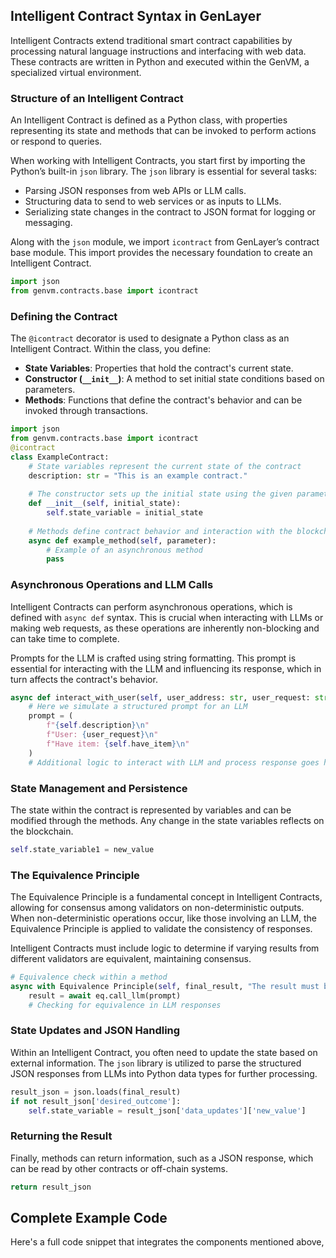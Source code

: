 ## Intelligent Contract Syntax in GenLayer

Intelligent Contracts extend traditional smart contract capabilities by processing natural language instructions and interfacing with web data. These contracts are written in Python and executed within the GenVM, a specialized virtual environment.

### Structure of an Intelligent Contract

An Intelligent Contract is defined as a Python class, with properties representing its state and methods that can be invoked to perform actions or respond to queries.

When working with Intelligent Contracts, you start first by importing the Python’s built-in `json` library. The `json` library is essential for several tasks:

- Parsing JSON responses from web APIs or LLM calls.
- Structuring data to send to web services or as inputs to LLMs.
- Serializing state changes in the contract to JSON format for logging or messaging.

Along with the `json` module, we import `icontract` from GenLayer’s contract base module. This import provides the necessary foundation to create an Intelligent Contract.

```python
import json
from genvm.contracts.base import icontract
```

### Defining the Contract

The `@icontract` decorator is used to designate a Python class as an Intelligent Contract. Within the class, you define:

- **State Variables**: Properties that hold the contract's current state.
- **Constructor (`__init__`)**: A method to set initial state conditions based on parameters.
- **Methods**: Functions that define the contract's behavior and can be invoked through transactions.

```python
import json
from genvm.contracts.base import icontract
@icontract
class ExampleContract:
    # State variables represent the current state of the contract
    description: str = "This is an example contract."
    
    # The constructor sets up the initial state using the given parameters
    def __init__(self, initial_state):
        self.state_variable = initial_state
    
    # Methods define contract behavior and interaction with the blockchain
    async def example_method(self, parameter):
        # Example of an asynchronous method
        pass
```

### Asynchronous Operations and LLM Calls

Intelligent Contracts can perform asynchronous operations, which is defined with `async def` syntax. This is crucial when interacting with LLMs or making web requests, as these operations are inherently non-blocking and can take time to complete.

Prompts for the LLM is crafted using string formatting. This prompt is essential for interacting with the LLM and influencing its response, which in turn affects the contract's behavior.

```python
async def interact_with_user(self, user_address: str, user_request: str) -> None:
    # Here we simulate a structured prompt for an LLM
    prompt = (
        f"{self.description}\n"
        f"User: {user_request}\n"
        f"Have item: {self.have_item}\n"
    )
    # Additional logic to interact with LLM and process response goes here

```

### State Management and Persistence

The state within the contract is represented by variables and can be modified through the methods. Any change in the state variables reflects on the blockchain.
```python
self.state_variable1 = new_value
```

### The Equivalence Principle

The Equivalence Principle is a fundamental concept in Intelligent Contracts, allowing for consensus among validators on non-deterministic outputs. When non-deterministic operations occur, like those involving an LLM, the Equivalence Principle is applied to validate the consistency of responses. 

Intelligent Contracts must include logic to determine if varying results from different validators are equivalent, maintaining consensus.

```python
# Equivalence check within a method
async with Equivalence Principle(self, final_result, "The result must be consistent") as eq:
    result = await eq.call_llm(prompt)
    # Checking for equivalence in LLM responses
```

### State Updates and JSON Handling

Within an Intelligent Contract, you often need to update the state based on external information. The `json` library is utilized to parse the structured JSON responses from LLMs into Python data types for further processing.

```python
result_json = json.loads(final_result)
if not result_json['desired_outcome']:
    self.state_variable = result_json['data_updates']['new_value']
```

### Returning the Result

Finally, methods can return information, such as a JSON response, which can be read by other contracts or off-chain systems.

```python
return result_json
```
## Complete Example Code
Here's a full code snippet that integrates the components mentioned above,